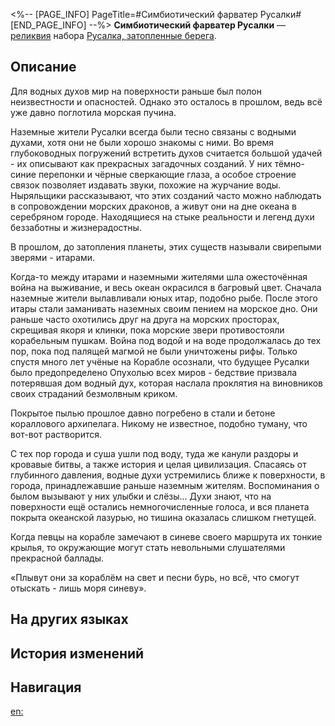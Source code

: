 <%-- [PAGE_INFO]
PageTitle=#Симбиотический фарватер Русалки#
[END_PAGE_INFO] --%>
{{Реликвия Инфобокс
|id          = 63176
|Изображение = Предмет Симбиотический фарватер Русалки.png
|Набор       = Русалка, затопленные берега
|Предмет     = Соединительная вязь
|Упоминания  = 
}}
{{Описание|На необъятной линии горизонта даже малейшая точка способна разбить безмолвие. Фарватер несёт в себе историю экипажа, а водные духи ищут в водных путях надежду.}}
'''Симбиотический фарватер Русалки''' — [[реликвия]] набора [[Русалка, затопленные берега]].

==Описание==
Для водных духов мир на поверхности раньше был полон неизвестности и опасностей. Однако это осталось в прошлом, ведь всё уже давно поглотила морская пучина.

Наземные жители Русалки всегда были тесно связаны с водными духами, хотя они не были хорошо знакомы с ними. Во время глубоководных погружений встретить духов считается большой удачей - их описывают как прекрасных загадочных созданий. У них тёмно-синие перепонки и чёрные сверкающие глаза, а особое строение связок позволяет издавать звуки, похожие на журчание воды. Ныряльщики рассказывают, что этих созданий часто можно наблюдать в сопровождении морских драконов, а живут они на дне океана в серебряном городе. Находящиеся на стыке реальности и легенд духи беззаботны и жизнерадостны.

В прошлом, до затопления планеты, этих существ называли свирепыми зверями - итарами.

Когда-то между итарами и наземными жителями шла ожесточённая война на выживание, и весь океан окрасился в багровый цвет. Сначала наземные жители вылавливали юных итар, подобно рыбе. После этого итары стали заманивать наземных своим пением на морское дно. Они раньше часто охотились друг на друга на морских просторах, скрещивая якоря и клинки, пока морские звери противостояли корабельным пушкам. Война под водой и на воде продолжалась до тех пор, пока под палящей магмой не были уничтожены рифы. Только спустя много лет учёные на Корабле осознали, что будущее Русалки было предопределено Опухолью всех миров - бедствие призвала потерявшая дом водный дух, которая наслала проклятия на виновников своих страданий безмолвным криком.

Покрытое пылью прошлое давно погребено в стали и бетоне кораллового архипелага. Никому не известное, подобно туману, что вот-вот растворится.

С тех пор города и суша ушли под воду, туда же канули раздоры и кровавые битвы, а также история и целая цивилизация. Спасаясь от глубинного давления, водные духи устремились ближе к поверхности, в города, принадлежавшие раньше наземным жителям. Воспоминания о былом вызывают у них улыбки и слёзы... Духи знают, что на поверхности ещё остались немногочисленные голоса, и вся планета покрыта океанской лазурью, но тишина оказалась слишком гнетущей.

Когда певцы на корабле замечают в синеве своего маршрута их тонкие крылья, то окружающие могут стать невольными слушателями прекрасной баллады.

«Плывут они за кораблём на свет и песни бурь, но всё, что смогут отыскать - лишь моря синеву».

==На других языках==
{{На других языках
|en   = Lushaka's Twinlanes
|zhs  = 露莎卡的双生航道
|zht  = 露莎卡的雙生航道
|ja   = ルサカの{{Rubi|双生航路|そうせいこうろ}}
|ko   = 루샤카의 쌍생 항로
|es   = Rutas náuticas simbióticas de Lushaka
|fr   = Routes maritimes jumelles de Lushaka
|ru   = Симбиотический фарватер Русалки
|th   = Lushaka's Twinlanes
|vi   = Đường Bay Đôi Lushaka
|de   = Die symbiotischen Seewege von Lushaka
|id   = Lushaka's Twinlanes
|pt   = Pistas Duplas de Lushaka
}}

==История изменений==
{{История изменений|3.5}}

==Навигация==
{{Набор Реликвий Навбокс|Русалка, затопленные берега}}

[[en:]]